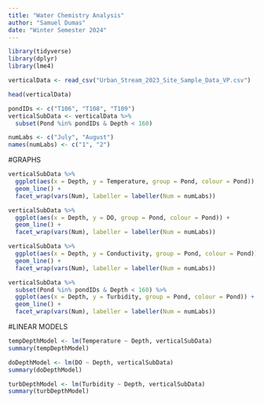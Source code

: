 ```yaml
---
title: "Water Chemistry Analysis"
author: "Samuel Dumas"
date: "Winter Semester 2024"
---
```


```r
library(tidyverse)
library(dplyr)
library(lme4)
```

```r
verticalData <- read_csv("Urban_Stream_2023_Site_Sample_Data_VP.csv")
```

```r
head(verticalData)
```

```r
pondIDs <- c("T106", "T108", "T109")
verticalSubData <- verticalData %>% 
  subset(Pond %in% pondIDs & Depth < 160)

numLabs <- c("July", "August")
names(numLabs) <- c("1", "2")
```


#GRAPHS

```r
verticalSubData %>% 
  ggplot(aes(x = Depth, y = Temperature, group = Pond, colour = Pond)) +
  geom_line() +
  facet_wrap(vars(Num), labeller = labeller(Num = numLabs))
```

```r
verticalSubData %>%
  ggplot(aes(x = Depth, y = DO, group = Pond, colour = Pond)) +
  geom_line() +
  facet_wrap(vars(Num), labeller = labeller(Num = numLabs))
```

```r
verticalSubData %>% 
  ggplot(aes(x = Depth, y = Conductivity, group = Pond, colour = Pond)) +
  geom_line() +
  facet_wrap(vars(Num), labeller = labeller(Num = numLabs))
```

```r
verticalSubData %>% 
  subset(Pond %in% pondIDs & Depth < 160) %>% 
  ggplot(aes(x = Depth, y = Turbidity, group = Pond, colour = Pond)) +
  geom_line() +
  facet_wrap(vars(Num), labeller = labeller(Num = numLabs))
```

#LINEAR MODELS

```r
tempDepthModel <- lm(Temperature ~ Depth, verticalSubData)
summary(tempDepthModel)
```

```r
doDepthModel <- lm(DO ~ Depth, verticalSubData)
summary(doDepthModel)
```

```r
turbDepthModel <- lm(Turbidity ~ Depth, verticalSubData)
summary(turbDepthModel)
```

